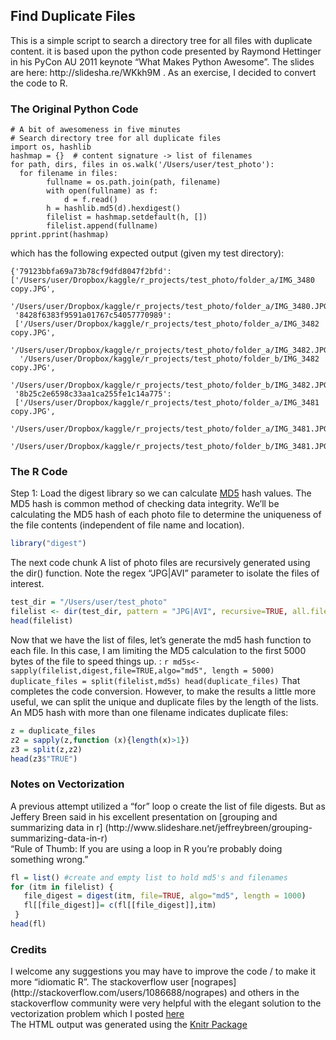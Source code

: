 Find Duplicate Files
------------------------
This is a simple script to search a directory tree for all files with duplicate content. it is based upon the python code presented by Raymond Hettinger in his PyCon AU 2011 keynote "What Makes Python Awesome". The slides are here: http://slidesha.re/WKkh9M . As an exercise, I decided to convert the code to R. 


### The Original Python Code
```
# A bit of awesomeness in five minutes
# Search directory tree for all duplicate files  
import os, hashlib
hashmap = {}  # content signature -> list of filenames  
for path, dirs, files in os.walk('/Users/user/test_photo'):
  for filename in files:
		fullname = os.path.join(path, filename)
		with open(fullname) as f:
			d = f.read()         
		h = hashlib.md5(d).hexdigest()         
		filelist = hashmap.setdefault(h, [])         
		filelist.append(fullname)   
pprint.pprint(hashmap)
```
 
 which has the following expected output (given my test directory):
```
{'79123bbfa69a73b78cf9dfd8047f2bfd': 
['/Users/user/Dropbox/kaggle/r_projects/test_photo/folder_a/IMG_3480 copy.JPG',
 '/Users/user/Dropbox/kaggle/r_projects/test_photo/folder_a/IMG_3480.JPG'],
 '8428f6383f9591a01767c54057770989': 
 ['/Users/user/Dropbox/kaggle/r_projects/test_photo/folder_a/IMG_3482 copy.JPG',
  '/Users/user/Dropbox/kaggle/r_projects/test_photo/folder_a/IMG_3482.JPG',
  '/Users/user/Dropbox/kaggle/r_projects/test_photo/folder_b/IMG_3482 copy.JPG',
  '/Users/user/Dropbox/kaggle/r_projects/test_photo/folder_b/IMG_3482.JPG'],
 '8b25c2e6598c33aa1ca255fe1c14a775': 
 ['/Users/user/Dropbox/kaggle/r_projects/test_photo/folder_a/IMG_3481 copy.JPG',
  '/Users/user/Dropbox/kaggle/r_projects/test_photo/folder_a/IMG_3481.JPG',
  '/Users/user/Dropbox/kaggle/r_projects/test_photo/folder_b/IMG_3481.JPG']}
```                                      

### The R Code

Step 1: Load the digest library so we can calculate [MD5](http://en.wikipedia.org/wiki/Md5) hash values. The MD5 hash is common method of checking data integrity. We'll be calculating the MD5 hash of each photo file to determine the uniqueness of the file contents (independent of file name and location).  
```r
library("digest")
```
The next code chunk  A list of photo files are recursively generated using the dir() function. Note the regex "JPG|AVI" parameter to isolate the files of interest.   
```r
test_dir = "/Users/user/test_photo"
filelist <- dir(test_dir, pattern = "JPG|AVI", recursive=TRUE, all.files =TRUE, full.names=TRUE)
head(filelist)
```         
Now that we have the list of files, let's generate the md5 hash function to each file. In this case, I am limiting the MD5 calculation to the first 5000 bytes of the file to speed things up. :
 ```r
md5s<-sapply(filelist,digest,file=TRUE,algo="md5", length = 5000)
duplicate_files = split(filelist,md5s)
head(duplicate_files)
```
That completes the code conversion. However, to make the results a little more useful, we can split the unique and duplicate files by the length of the lists. An MD5 hash with more than one filename indicates duplicate files: 
```r
z = duplicate_files
z2 = sapply(z,function (x){length(x)>1})
z3 = split(z,z2)
head(z3$"TRUE")
```

### Notes on Vectorization
A previous attempt utilized a "for" loop o create the list of file digests. But as Jeffery Breen said in his excellent presentation on  [grouping and summarizing data in r] (http://www.slideshare.net/jeffreybreen/grouping-summarizing-data-in-r)   
"Rule of Thumb: If you are using a loop in R you're probably doing something wrong."    
```r
fl = list() #create and empty list to hold md5's and filenames
for (itm in filelist) {
   file_digest = digest(itm, file=TRUE, algo="md5", length = 1000)
   fl[[file_digest]]= c(fl[[file_digest]],itm)
 }
head(fl)
```
### Credits
I welcome any suggestions you may have to improve the code  / to make it more "idiomatic R". 
The stackoverflow user [nograpes] (http://stackoverflow.com/users/1086688/nograpes) and others in the stackoverflow community were very helpful with the elegant solution to the vectorization problem which I posted [here](http://stackoverflow.com/questions/14060423/how-to-vectorize-this-r-code-using-plyr-apply-or-similar)    
The HTML output was generated using the [Knitr Package]()
